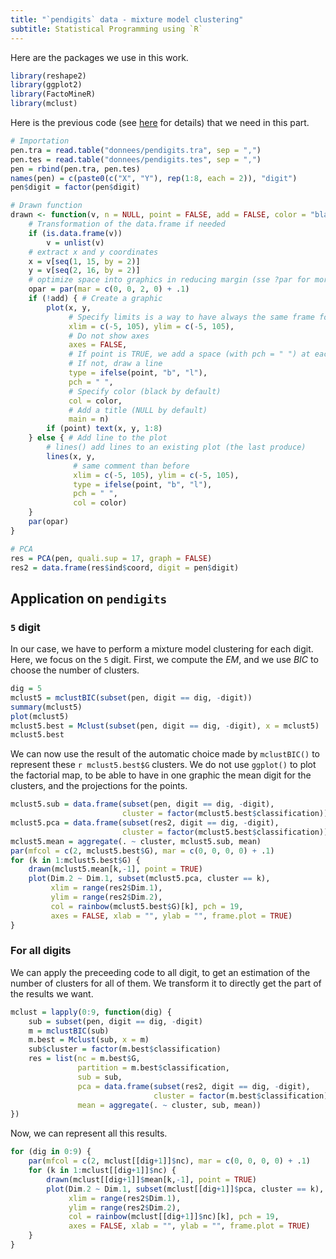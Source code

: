 ```yaml
---
title: "`pendigits` data - mixture model clustering"
subtitle: Statistical Programming using `R`
---
```


Here are the packages we use in this work.

```r
library(reshape2)
library(ggplot2)
library(FactoMineR)
library(mclust)
```

Here is the previous code (see [here](stat-prog-R-1-work.html) for details) that we need in this part.

```r
# Importation
pen.tra = read.table("donnees/pendigits.tra", sep = ",")
pen.tes = read.table("donnees/pendigits.tes", sep = ",")
pen = rbind(pen.tra, pen.tes)
names(pen) = c(paste0(c("X", "Y"), rep(1:8, each = 2)), "digit")
pen$digit = factor(pen$digit)

# Drawn function
drawn <- function(v, n = NULL, point = FALSE, add = FALSE, color = "black") {
    # Transformation of the data.frame if needed
    if (is.data.frame(v))
        v = unlist(v)
    # extract x and y coordinates
    x = v[seq(1, 15, by = 2)]
    y = v[seq(2, 16, by = 2)]
    # optimize space into graphics in reducing margin (sse ?par for more information)
    opar = par(mar = c(0, 0, 2, 0) + .1)
    if (!add) { # Create a graphic
        plot(x, y, 
             # Specify limits is a way to have always the same frame for plotting lines
             xlim = c(-5, 105), ylim = c(-5, 105),
             # Do not show axes
             axes = FALSE,
             # If point is TRUE, we add a space (with pch = " ") at each point
             # If not, draw a line
             type = ifelse(point, "b", "l"), 
             pch = " ", 
             # Specify color (black by default)
             col = color,
             # Add a title (NULL by default)
             main = n)
        if (point) text(x, y, 1:8)
    } else { # Add line to the plot
        # lines() add lines to an existing plot (the last produce)
        lines(x, y, 
              # same comment than before
              xlim = c(-5, 105), ylim = c(-5, 105),
              type = ifelse(point, "b", "l"), 
              pch = " ", 
              col = color)
    }
    par(opar)
}

# PCA
res = PCA(pen, quali.sup = 17, graph = FALSE)
res2 = data.frame(res$ind$coord, digit = pen$digit)
```

## Application on `pendigits`

### `5` digit

In our case, we have to perform a mixture model clustering for each digit. Here, we focus on the `5` digit. First, we compute the $EM$, and we use $BIC$  to choose the number of clusters.

```r
dig = 5
mclust5 = mclustBIC(subset(pen, digit == dig, -digit))
summary(mclust5)
plot(mclust5)
mclust5.best = Mclust(subset(pen, digit == dig, -digit), x = mclust5)
mclust5.best
```

We can now use the result of the automatic choice made by `mclustBIC()` to represent these `r mclust5.best$G` clusters. We do not use `ggplot()` to plot the factorial map, to be able to have in one graphic the mean digit for the clusters, and the projections for the points.

```r
mclust5.sub = data.frame(subset(pen, digit == dig, -digit),
                         cluster = factor(mclust5.best$classification))
mclust5.pca = data.frame(subset(res2, digit == dig, -digit),
                         cluster = factor(mclust5.best$classification))
mclust5.mean = aggregate(. ~ cluster, mclust5.sub, mean)
par(mfcol = c(2, mclust5.best$G), mar = c(0, 0, 0, 0) + .1)
for (k in 1:mclust5.best$G) {
    drawn(mclust5.mean[k,-1], point = TRUE)
    plot(Dim.2 ~ Dim.1, subset(mclust5.pca, cluster == k),
         xlim = range(res2$Dim.1),
         ylim = range(res2$Dim.2),
         col = rainbow(mclust5.best$G)[k], pch = 19, 
         axes = FALSE, xlab = "", ylab = "", frame.plot = TRUE)
}
```

### For all digits

We can apply the preceeding code to all digit, to get an estimation of the number of clusters for all of them. We transform it to directly get the part of the results we want.

```r
mclust = lapply(0:9, function(dig) {
    sub = subset(pen, digit == dig, -digit)
    m = mclustBIC(sub)
    m.best = Mclust(sub, x = m)
    sub$cluster = factor(m.best$classification)
    res = list(nc = m.best$G,
               partition = m.best$classification,
               sub = sub,
               pca = data.frame(subset(res2, digit == dig, -digit),
                                cluster = factor(m.best$classification)),
               mean = aggregate(. ~ cluster, sub, mean))
})
```

Now, we can represent all this results.


```r
for (dig in 0:9) {
    par(mfcol = c(2, mclust[[dig+1]]$nc), mar = c(0, 0, 0, 0) + .1)
    for (k in 1:mclust[[dig+1]]$nc) {
        drawn(mclust[[dig+1]]$mean[k,-1], point = TRUE)
        plot(Dim.2 ~ Dim.1, subset(mclust[[dig+1]]$pca, cluster == k),
             xlim = range(res2$Dim.1),
             ylim = range(res2$Dim.2),
             col = rainbow(mclust[[dig+1]]$nc)[k], pch = 19, 
             axes = FALSE, xlab = "", ylab = "", frame.plot = TRUE)
    }
}
```


